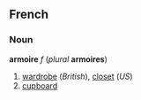 ==French==
===Noun===
'''armoire''' ''f'' (''plural'' '''armoires''')

#[[wardrobe]] (''British''), [[closet]] (''US'')
#[[cupboard]]